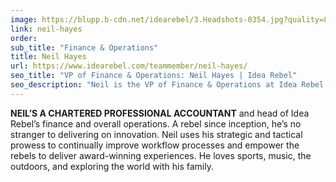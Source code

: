 ```yaml
---
image: https://blupp.b-cdn.net/idearebel/3.Headshots-0354.jpg?quality=80&width=800
link: neil-hayes
order: 
sub_title: "Finance & Operations"
title: Neil Hayes
url: https://www.idearebel.com/teammember/neil-hayes/
seo_title: "VP of Finance & Operations: Neil Hayes | Idea Rebel"
seo_description: "Neil is the VP of Finance & Operations at Idea Rebel, a creative agency headquartered in Vancouver, with offices in Toronto, Montreal and Los Angeles."
---
```



**NEIL’S A CHARTERED PROFESSIONAL ACCOUNTANT** and head of Idea Rebel’s finance and overall operations.  A rebel since inception, he’s no stranger to delivering on innovation.  Neil uses his strategic and tactical prowess to continually improve workflow processes and empower the rebels to deliver award-winning experiences.  He loves sports, music, the outdoors, and exploring the world with his family.
